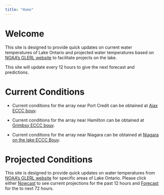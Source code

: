 ```yaml
---
title: "Home"
---
```

# Welcome

This site is designed to provide quick updates on current water temperatures of Lake Ontario and projected water temperatures based on  [NOAA's GLERL website](https://www.glerl.noaa.gov/res/glcfs/ncast.php?lake=ont) to facilitate projects on the lake. 

This site will update every 12 hours to give the next forecast and predictions. 

# Current Conditions 

- Current conditions for the array near Port Credit can be obtained at [Ajax ECCC bouy](https://weather.gc.ca/marine/weatherConditions-currentConditions_e.html?mapID=11&siteID=08203&stationID=45159).  

- Current conditions for the array near Hamilton can be obtained at [Grimbsy ECCC bouy](https://weather.gc.ca/marine/weatherConditions-currentConditions_e.html?mapID=11&siteID=08203&stationID=45139). 

- Current conditions for the array near Niagara can be obtained at [Niagara on the lake ECCC Bouy](https://seagull.glos.org/data-console/299/parameter/5265).

# Projected Conditions 

This site is designed to provide quick updates on  water temperatures 
from [NOAA's GLERL website](https://www.glerl.noaa.gov/res/glcfs/ncast.php?lake=ont) for specific areas of Lake Ontario. Please click either [Nowcast](https://benjaminhlina.github.io/aton/nowcast.html) to see current projections for the past 12 hours and [Forecast](https://benjaminhlina.github.io/aton/forecast.html) for the to next 72 hours. 
